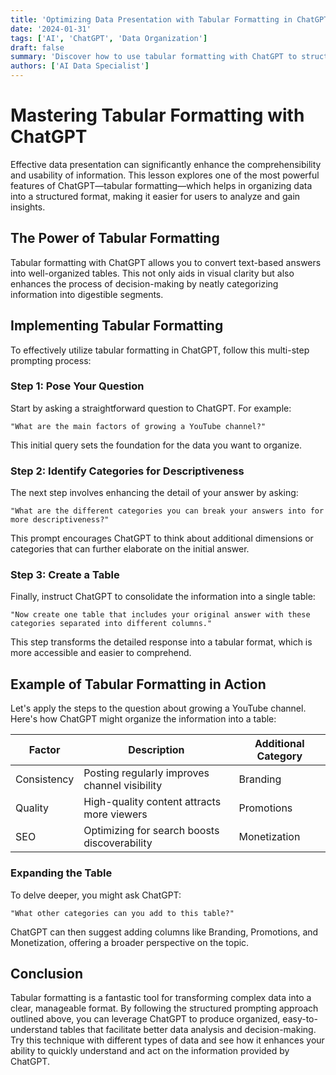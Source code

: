 ```yaml
---
title: 'Optimizing Data Presentation with Tabular Formatting in ChatGPT'
date: '2024-01-31'
tags: ['AI', 'ChatGPT', 'Data Organization']
draft: false
summary: 'Discover how to use tabular formatting with ChatGPT to structure data effectively, making it easier to analyze and derive insights.'
authors: ['AI Data Specialist']
---
```


# Mastering Tabular Formatting with ChatGPT

Effective data presentation can significantly enhance the comprehensibility and usability of information. This lesson explores one of the most powerful features of ChatGPT—tabular formatting—which helps in organizing data into a structured format, making it easier for users to analyze and gain insights.

## The Power of Tabular Formatting

Tabular formatting with ChatGPT allows you to convert text-based answers into well-organized tables. This not only aids in visual clarity but also enhances the process of decision-making by neatly categorizing information into digestible segments.

## Implementing Tabular Formatting

To effectively utilize tabular formatting in ChatGPT, follow this multi-step prompting process:

### Step 1: Pose Your Question

Start by asking a straightforward question to ChatGPT. For example:

```plaintext
"What are the main factors of growing a YouTube channel?"
```

This initial query sets the foundation for the data you want to organize.

### Step 2: Identify Categories for Descriptiveness

The next step involves enhancing the detail of your answer by asking:

```plaintext
"What are the different categories you can break your answers into for more descriptiveness?"
```

This prompt encourages ChatGPT to think about additional dimensions or categories that can further elaborate on the initial answer.

### Step 3: Create a Table

Finally, instruct ChatGPT to consolidate the information into a single table:

```plaintext
"Now create one table that includes your original answer with these categories separated into different columns."
```

This step transforms the detailed response into a tabular format, which is more accessible and easier to comprehend.

## Example of Tabular Formatting in Action

Let's apply the steps to the question about growing a YouTube channel. Here's how ChatGPT might organize the information into a table:

| Factor      | Description                                   | Additional Category |
| ----------- | --------------------------------------------- | ------------------- |
| Consistency | Posting regularly improves channel visibility | Branding            |
| Quality     | High-quality content attracts more viewers    | Promotions          |
| SEO         | Optimizing for search boosts discoverability  | Monetization        |

### Expanding the Table

To delve deeper, you might ask ChatGPT:

```plaintext
"What other categories can you add to this table?"
```

ChatGPT can then suggest adding columns like Branding, Promotions, and Monetization, offering a broader perspective on the topic.

## Conclusion

Tabular formatting is a fantastic tool for transforming complex data into a clear, manageable format. By following the structured prompting approach outlined above, you can leverage ChatGPT to produce organized, easy-to-understand tables that facilitate better data analysis and decision-making. Try this technique with different types of data and see how it enhances your ability to quickly understand and act on the information provided by ChatGPT.
